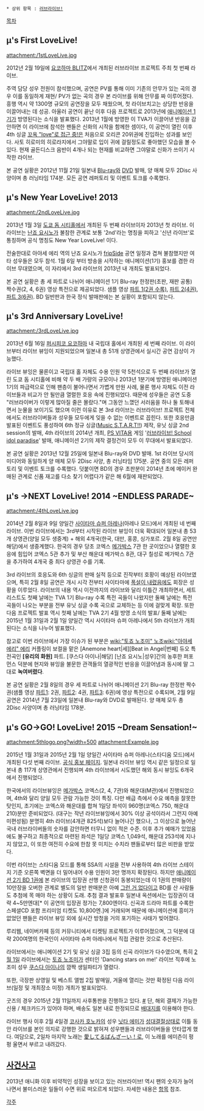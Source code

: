  * 상위 항목 : [[러브라이브!]]

[[목차]]

== μ's First LoveLive! ==
attachment:/1stLoveLive.jpg

2012년 2월 19일에 [http://ko.wikipedia.org/wiki/%EC%9A%94%EC%BD%94%ED%95%98%EB%A7%88_BLITZ 요코하마 BLITZ]에서 개최된 러브라이브 프로젝트 주최 첫 번째 라이브.

주역 담당 성우 전원이 참석했으며, 공연은 PV를 통해 이미 기존의 안무가 있는 곡의 경우 이를 동일하게 재현/ PV가 없는 곡의 경우 본 라이브를 위해 안무를 짜 이루어졌다. 흥행 역시 약 1300명 규모의 공연장을 모두 채웠으며, 첫 라이브치고는 상당한 반응을 이끌어내는 데 성공. 아울러 공연이 끝난 이후 다음 프로젝트로 2013년에 [[러브라이브!/애니메이션|애니메이션 1기]]가 방영된다는 소식을 발표했다. 2013년 1월에 방영한 이 TVA가 이끌어낸 반응을 감안하면 이 라이브에 참석한 팬들은 신화의 시작을 함께한 셈이다, 이 공연이 열린 이후 4th 싱글 [[꼬옥 "love"로 접근 중!]]은 처음으로 오리콘 20위권에 진입하는 성과를 보인다. 사토 히로미의 히로라지에서 그야말로 입이 귀에 걸릴정도로 좋아했던 모습을 볼 수 있다. 현재 골든디스크 음반이 4개나 되는 현재를 비교하면 그야말로 신화가 쓰이기 시작한 라이브.

본 공연 실황은 2012년 11월 21일 일본내 [[Blu-ray]]와 [[DVD]] 발매, 양 매체 모두 2Disc 사양이며 총 러닝타임 174분. 모든 공연 레퍼토리 및 이벤트 토크를 수록했다.
== μ's New Year LoveLive! 2013 ==
attachment:/2ndLoveLive.jpg

2013년 1월 3일 [[도쿄돔#s-5|도쿄 돔 시티홀]]에서 개최된 두 번째 라이브이자 2013년 첫 라이브. 이 라이브는 [[난죠 요시노]]가 불참한 관계로 보통 '2nd'라는 명칭을 피하고 '신년 라이브'로 통칭하며 공식 명칭도 New Year LoveLive! 이다.

전술한대로 아야세 에리 역의 난죠 요시노가 [[fripSide]] 공연 일정과 겹쳐 불참했지만 여타 성우들은 모두 참석. 1월 6일 부터 방송을 시작하는 애니메이션(1기) 홍보를 겸한 라이브 무대였으며, 이 자리에서 3rd 라이브의 2013년 내 개최도 발표되었다.

본 공연 실황은 총 세 파트로 나뉘어 애니메이션 1기 Blu-ray 한정판(초판, 재판 공통) 짝수권(2, 4, 6권) 영상 특전으로 제공되었다. 샘플 영상 [http://www.youtube.com/watch?v=AsuUdPNpvNk 파트 1(2권 수록)], [http://www.youtube.com/watch?v=kJkdoY_qPgg 파트 2(4권)], [http://www.youtube.com/watch?v=z2DQruslWkU 파트 3(6권)]. BD 일반판과 한국 정식 발매판에는 본 실황이 포함되지 않는다.

== μ's 3rd Anniversary LoveLive! ==
attachment:/3rdLoveLive.jpg

2013년 6월 16일 [[퍼시피코 요코하마]] 내 국립대 홀에서 개최된 세 번째 라이브. 이 라이브부터 라이브 뷰잉이 지원되었으며 일본내 총 51개 상영관에서 실시간 공연 감상이 가능했다. 

라이브 뷰잉은 물론이고 국립대 홀 자체도 수용 인원 약 5천석으로 두 번째 라이브가 열린 도쿄 돔 시티홀에 비해 약 두 배 가량의 규모이나 2013년 1분기에 방영된 애니메이션 1기의 파급력으로 인해 팬층이 불어나면서 가볍게 만원 사례, 물론 행사 자체도 이전 라이브들과 비교가 안 될만큼 열렬한 호응 속에 진행되었다. 때문에 성우들은 공연 도중 "러브라이버가 이렇게 많아질 줄은 몰랐다."며 그동안 느꼈던 서러움을 하나 둘 토해내면서 눈물을 보이기도 했으며 이런 이유로 본 3rd 라이브는 러브라이브! 프로젝트 전체에서도 러브라이버들과 성우들 모두에게 잊을 수 없는 이벤트로 꼽힌다. 또한 호응만큼 발표된 이벤트도 풍성하여 6th 정규 싱글([[Music S.T.A.R.T!!]]) 제작, 유닛 싱글 2nd session의 발매, 4th 라이브의 2014년 개최, [[PS VITA]]용 게임 '[[러브라이브! School idol paradise]]' 발매, 애니메이션 2기의 제작 결정건이 모두 이 무대에서 발표되었다. 

본 공연 실황은 2013년 12월 25일에 일본내 Blu-ray와 DVD 발매. 1st 라이브 당시의 미디어와 동일하게 양 매체 모두 2Disc 사양, 총 러닝타임 175분. 공연 중의 모든 레퍼토리 및 이벤트 토크를 수록했다. 덧붙이면 BD의 경우 초판분이 2014년 초에 메이커 완매된 관계로 신품 재고를 다소 찾기 어렵다가 같은 해 6월에 재판되었다.

== μ's →NEXT LoveLive! 2014 ~ENDLESS PARADE~ ==
attachment:/4thLoveLive.jpg

2014년 2월 8일과 9일 양일간 [[사이타마 슈퍼 아레나]](아레나 모드)에서 개최된 네 번째 라이브. 이번 라이브에서는 3rd부터 시작된 라이브 뷰잉이 더욱 확대되어 일본내 총 53개 상영관(양일 모두 생중계) + 해외 4개국(한국, 대만, 홍콩, 싱가포르. 2월 8일 공연만 해당)에서 생중계했다. 한국의 경우 당초 코엑스 [[메가박스]] 7관 한 곳이었으나 열렬한 호응에 힘입어 코엑스 5관 추가 및 부산 해운대 메가박스 8관, 대구 칠성로 메가박스 7관을 추가하여 4개국 중 최다 상영관 수를 기록. 

3rd 라이브의 호응도와 6th 싱글의 판매 실적 등으로 진작부터 호황이 예상된 라이브였으며, 특히 2월 8일 공연은 개시 시각 전부터 사이타마에 [http://jmhbmj.egloos.com/3454551 폭설이 내렸음에도] 회장은 성황을 이루었다. 라이브의 내용 역시 이전까지의 라이브와 달리 이틀간 개최하면서, 세트 리스트도 첫째 날에는 TVA 1기 Blu-ray 수록 특전 곡들이 나왔지만 둘째 날에는 특전 곡들이 나오는 부분을 전부 유닛 싱글 수록 곡으로 교체하는 등 이에 걸맞게 확장. 또한 다음 프로젝트 발표 역시 첫째 날에는 TVA 2기 4월 방영 소식의 발표/ 둘째 날에는 2015년 1월 31일과 2월 1일 양일간 역시 사이타마 슈퍼 아레나에서 5th 라이브가 개최된다는 소식을 나누어 발표했다. 

참고로 이번 라이브에서 가장 이슈가 된 부분은 [[wiki:"토죠 노조미" 노조]][[wiki:"아야세 에리" 에리]] 커플링이 보컬을 맡은 [Anemone heart|세][Beat in Angel|번째] 듀오 특전곡인 '''[유리의 화원]''' 파트. [쿠스다 아이나|해당] [난죠 요시노|성우]간의 농후한 퍼포먼스 덕분에 현지와 뷰잉을 불문한 관객들의 열광적인 반응을 이끌어냄과 동시에 말 그대로 '''녹여버렸다'''.

본 공연 실황은 2월 8일의 경우 세 파트로 나뉘어 애니메이션 2기 Blu-ray 한정판 짝수권(샘플 영상 [http://youtu.be/PW8XObHGXrM 파트1]: 2권, [http://www.youtube.com/watch?v=2nvpXPyTtjE 파트2]: 4권, [http://www.youtube.com/watch?v=ZHGcpjQOK1I 파트3]: 6권)에 영상 특전으로 수록되며, 2월 9일 공연은 2014년 7월 23일에 일본내 Blu-ray와 DVD로 발매된다. 양 매체 모두 총 2Disc 사양이며 총 러닝타임 178분.
== μ's GO→GO! LoveLive! 2015 ~Dream Sensation!~ ==
attachment:5thlogo.png?width=500
attachment:Example.jpg

2015년 1월 31일과 2015년 2월 1일 양일간 사이타마 슈퍼 아레나(스타디움 모드)에서 개최된 다섯 번째 라이브. [http://www.lovelive-anime.jp/sp_5thlive.html 공식 홍보 페이지]. 일본내 라이브 뷰잉 역시 같은 일정으로 일본내 총 117개 상영관에서 진행되며 4th 라이브에서 시도했던 해외 동시 뷰잉도 6개국에서 진행되었다. 

한국에서의 라이브뷰잉은 [[메가박스]] 코엑스(2, 4, 7관)와 해운대(M관)에서 진행되었으며, 4th와 달리 양일 모두 관람 가능한 것이 특징. 다만 배급 측에서 수요 예측을 잘못한 탓인지, 초기에는 코엑스와 해운대를 합쳐 1일당 좌석이 960명(코엑스 750, 해운대 210)분만 준비되었다. (대구는 작년 라이브뷰잉에서 30% 이상 공석이라서 그런지 아예 미편성됨) 분명히 4th 라이브(4개관 825석)보다 늘어나긴 했으나, 그 이상으로 늘어난 국내 러브라이버들의 숫자를 감안하면 터무니 없이 적은 수준. 이후 추가 예매가 있었음에도 불구하고 최종적으로 마련된 좌석은 1일당 코엑스 1,049석, 해운대 253석에 지나지 않았고, 이 또한 여전히 수요에 한참 못 미치는 수치라 팬들로부터 많은 비판을 받았다.

이번 라이브는 스타디움 모드를 통해 SSA의 시설을 전부 사용하여 4th 라이브 스테이지 기준 오른쪽 벽면을 더 밀어내어 수용 인원이 3만 명까지 확장된다. 하지만 [[러브라이브!/애니메이션#s-7.2|애니메이션 2기 BD 1권]]에 본 라이브의 입장권 선행 신청권이 동봉되었는데 이 1권의 판매량이 10만장을 오버한 관계로 별도의 일반 판매분은 아예 [[그런 거 없다]]이고 BD를 산 사람들도 추첨에 목 매야 하는 상황이 도래. 추첨 결과 발표후 일본내 옥션에서는 입장권이 대략 4~5만엔대[* 이 공연의 입장권 정가는 7,800엔이다. 신곡과 드라마 파트를 수록한 스페셜CD 포함 프리미엄 티켓도 10,800엔.]에 거래되며 때문에 애니메이션에 흥미가 없었던 팬들은 라이브 뷰잉 외에 실시간 방청을 거의 포기하는 사태가 빚어졌다.

루리웹, 네이버카페 등의 커뮤니티에서 티켓팅 프로젝트가 이루어졌으며, 그 덕분에 대략 200여명의 한국인이 사이타마 슈퍼 아레나에서 직접 관람한 것으로 추산된다.

라이브에서는 애니메이션 2기 및 유닛 싱글 3집 등의 신곡 라이브가 다수였으며, 특히 [[2월 1일]] 라이브에서는 [[토죠 노조미]]가 센터인 'Dancing stars on me!' 라이브 직후에 노조미 성우 [[쿠스다 아이나]]의 깜짝 생일파티가 열렸다. 

또한, 극장판 상영일 및 베스트 앨범 2집 발매일, 겨울에 열리는 것만 확정된 다음 라이브(일정 및 개최장소 미정) 개최가 발표되었다.

굿즈의 경우 2015년 2월 11일까지 사후통판을 진행하고 있다. [https://fan-goods.jp/lovelive_5th/ #] 단, 해외 결제가 가능한 신용 / 체크카드가 있어야 하며, 배송도 일본 내로 한정되므로 [[배대지]]를 이용해야 한다.

라이브 행사 이후 2월 4일경 [[코사카 호노카]]의 성우 [[닛타 에미]]가 [[성대결절]]상태로 이틀 동안 라이브를 본인 의지로 강행한 것으로 밝혀져 성우팬들과 러브라이버들을 안타깝게 했다. 여담으로, 2일차 마지막 노래는 [[愛してるばんざーい！]]로, 이 노래를 에미츤이 펑펑 울면서 부르고 내려갔다.
== [[러브라이브!/라이브/사건사고|사건사고]] ==
2013년 애니화 이후 비약적인 성장을 보이고 있는 러브라이브! 역시 팬의 숫자가 늘어나면서 불미스러운 일들이 수면 위로 떠오르게 되었다. 자세한 내용은 [[러브라이브!/라이브/사건사고|항목]] 참조.

[[각주]]
